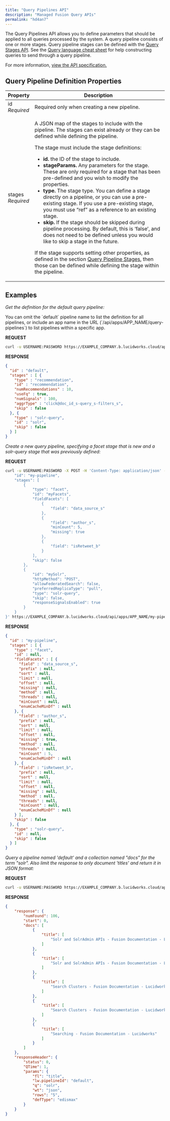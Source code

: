 ```yaml
---
title: "Query Pipelines API"
description: "Managed Fusion Query APIs"
permalink: "hd4an7"
---
```


The Query Pipelines API allows you to define parameters that should be applied to all queries processed by the system. A query pipeline consists of one or more stages. Query pipeline stages can be defined with the [Query Stages API](/managed-fusion/5.9/g5jma3/query-stages-api). See the [Query language cheat sheet](/managed-fusion/5.9/b4lyep/solr-query-language) for help constructing queries to send through a query pipeline.

For more information, [view the API specification.](?open-api=true)

## Query Pipeline Definition Properties

<table>
  <thead>
    <tr>
      <th>Property</th>
      <th>Description</th>
    </tr>
  </thead>
  <tbody>
    <tr>
      <td>
        id<br/>
        <em>Required</em>
      </td>
      <td>
        Required only when creating a new pipeline.
      </td>
    </tr>
    <tr>
      <td>
        stages<br/>
        <em>Required</em>
      </td>
      <td>
        <p>A JSON map of the stages to include with the pipeline. The stages can exist already or they can be defined while defining the pipeline.</p>
        <p>The stage must include the stage definitions:</p>
        <ul>
          <li><strong>id.</strong> the ID of the stage to include.</li>
          <li><strong>stageParams.</strong> Any parameters for the stage. These are only required for a stage that has been pre-defined and you wish to modify the properties.</li>
          <li><strong>type.</strong> The stage type. You can define a stage directly on a pipeline, or you can use a pre-existing stage. If you use a pre-existing stage, you must use “ref” as a reference to an existing stage.</li>
          <li><strong>skip.</strong> If the stage should be skipped during pipeline processing. By default, this is ‘false’, and does not need to be defined unless you would like to skip a stage in the future.</li>
        </ul>
        <p>If the stage supports setting other properties, as defined in the section <a href="/managed-fusion/5.9/ch321e/query-pipeline-stages">Query Pipeline Stages</a>, then those can be defined while defining the stage within the pipeline.</p>
      </td>
    </tr>
  </tbody>
</table>

## Examples

*Get the definition for the default query pipeline:*

<Tip>
You can omit the `default` pipeline name to list the definition for all pipelines, or include an app name in the URL (`/api/apps/APP_NAME/query-pipelines`) to list pipelines within a specific app.
</Tip>

**REQUEST**

```sh
curl -u USERNAME:PASSWORD https://EXAMPLE_COMPANY.b.lucidworks.cloud/api/query-pipelines/default
```

**RESPONSE**

```json
{
  "id" : "default",
  "stages" : [ {
    "type" : "recommendation",
    "id" : "recommendation",
    "numRecommendations" : 10,
    "useFq" : true,
    "numSignals" : 100,
    "aggrType" : "click@doc_id_s-query_s-filters_s",
    "skip" : false
  }, {
    "type" : "solr-query",
    "id" : "solr",
    "skip" : false
  } ]
}
```

*Create a new query pipeline, specifying a facet stage that is new and a solr-query stage that was previously defined:*

**REQUEST**

```sh
curl -u USERNAME:PASSWORD -X POST -H 'Content-Type: application/json' -d '{
    "id": "my-pipeline",
    "stages": [
        {
            "type": "facet",
            "id": "myFacets",
            "fieldFacets": [
                {
                    "field": "data_source_s"
                },
                {
                    "field": "author_s",
                    "minCount": 5,
                    "missing": true
                },
                {
                    "field": "isRetweet_b"
                }
            ],
            "skip": false
        },
        {
            "id": "mySolr",
            "httpMethod": "POST",
            "allowFederatedSearch": false,
            "preferredReplicaType": "pull",
            "type": "solr-query",
            "skip": false,
            "responseSignalsEnabled": true
        }
    }
}' https://EXAMPLE_COMPANY.b.lucidworks.cloud/api/apps/APP_NAME/my-pipeline/query-pipelines
```

**RESPONSE**

```json
{
  "id" : "my-pipeline",
  "stages" : [ {
    "type" : "facet",
    "id" : null,
    "fieldFacets" : [ {
      "field" : "data_source_s",
      "prefix" : null,
      "sort" : null,
      "limit" : null,
      "offset" : null,
      "missing" : null,
      "method" : null,
      "threads" : null,
      "minCount" : null,
      "enumCacheMinDf" : null
    }, {
      "field" : "author_s",
      "prefix" : null,
      "sort" : null,
      "limit" : null,
      "offset" : null,
      "missing" : true,
      "method" : null,
      "threads" : null,
      "minCount" : 5,
      "enumCacheMinDf" : null
    }, {
      "field" : "isRetweet_b",
      "prefix" : null,
      "sort" : null,
      "limit" : null,
      "offset" : null,
      "missing" : null,
      "method" : null,
      "threads" : null,
      "minCount" : null,
      "enumCacheMinDf" : null
    } ],
    "skip" : false
  }, {
    "type" : "solr-query",
    "id" : null,
    "skip" : false
  } ]
}
```

*Query a pipeline named 'default' and a collection named "docs" for the term "solr". Also limit the response to only document 'titles' and return it in JSON format:*

**REQUEST**

```sh
curl -u USERNAME:PASSWORD https://EXAMPLE_COMPANY.b.lucidworks.cloud/api/query-pipelines/default/collections/docs/select?q=solr&fl=title&wt=json
```

**RESPONSE**

```json
{
    "response": {
        "numFound": 106,
        "start": 0,
        "docs": [
            {
                "title": [
                    "Solr and SolrAdmin APIs - Fusion Documentation - Lucidworks"
                ]
            },
            {
                "title": [
                    "Solr and SolrAdmin APIs - Fusion Documentation - Lucidworks"
                ]
            },
            {
                "title": [
                    "Search Clusters - Fusion Documentation - Lucidworks"
                ]
            },
            {
                "title": [
                    "Search Clusters - Fusion Documentation - Lucidworks"
                ]
            },
            {
                "title": [
                    "Searching - Fusion Documentation - Lucidworks"
                ]
            }
        ]
    },
    "responseHeader": {
        "status": 0,
        "QTime": 1,
        "params": {
            "fl": "title",
            "lw.pipelineId": "default",
            "q": "solr",
            "wt": "json",
            "rows": "5",
            "defType": "edismax"
        }
    }
}
```